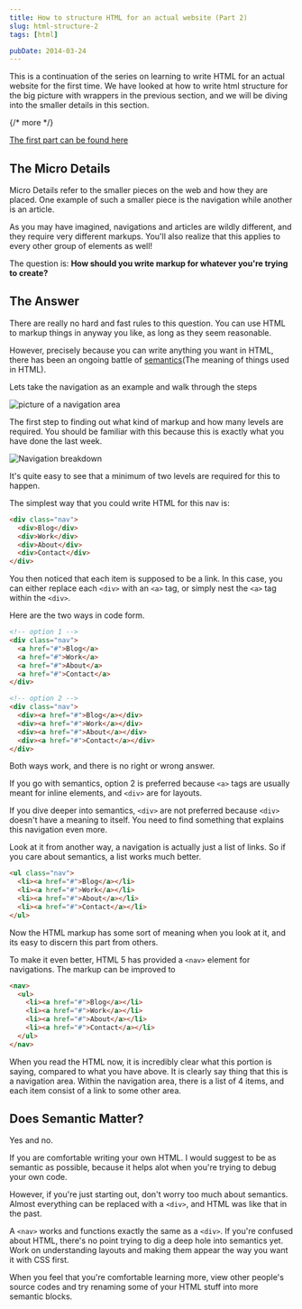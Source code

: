 ```yaml
---
title: How to structure HTML for an actual website (Part 2)
slug: html-structure-2
tags: [html]

pubDate: 2014-03-24
---
```


This is a continuation of the series on learning to write HTML for an actual website for the first time. We have looked at how to write html structure for the big picture with wrappers in the previous section, and we will be diving into the smaller details in this section.

{/* more */}

[The first part can be found here][1]

## The Micro Details

Micro Details refer to the smaller pieces on the web and how they are placed. One example of such a smaller piece is the navigation while another is an article.

As you may have imagined, navigations and articles are wildly different, and they require very different markups. You'll also realize that this applies to every other group of elements as well!

The question is: **How should you write markup for whatever you're trying to create?**

## The Answer

There are really no hard and fast rules to this question. You can use HTML to markup things in anyway you like, as long as they seem reasonable.

However, precisely because you can write anything you want in HTML, there has been an ongoing battle of [semantics][2](The meaning of things used in HTML).

Lets take the navigation as an example and walk through the steps

<Image src="/assets/2014/03/11.png" alt="picture of a navigation area" />

The first step to finding out what kind of markup and how many levels are required. You should be familiar with this because this is exactly what you have done the last week.

<Image src="/assets/2014/03/21.png" alt="Navigation breakdown" />

It's quite easy to see that a minimum of two levels are required for this to happen.

The simplest way that you could write HTML for this nav is:

```html
<div class="nav">
  <div>Blog</div>
  <div>Work</div>
  <div>About</div>
  <div>Contact</div>
</div>
```

You then noticed that each item is supposed to be a link. In this case, you can either replace each `<div>` with an `<a>` tag, or simply nest the `<a>` tag within the `<div>`.

Here are the two ways in code form.

```html
<!-- option 1 -->
<div class="nav">
  <a href="#">Blog</a>
  <a href="#">Work</a>
  <a href="#">About</a>
  <a href="#">Contact</a>
</div>

<!-- option 2 -->
<div class="nav">
  <div><a href="#">Blog</a></div>
  <div><a href="#">Work</a></div>
  <div><a href="#">About</a></div>
  <div><a href="#">Contact</a></div>
</div>
```

Both ways work, and there is no right or wrong answer.

If you go with semantics, option 2 is preferred because `<a>` tags are usually meant for inline elements, and `<div>` are for layouts.

If you dive deeper into semantics, `<div>` are not preferred because `<div>` doesn't have a meaning to itself. You need to find something that explains this navigation even more.

Look at it from another way, a navigation is actually just a list of links. So if you care about semantics, a list works much better.

```html
<ul class="nav">
  <li><a href="#">Blog</a></li>
  <li><a href="#">Work</a></li>
  <li><a href="#">About</a></li>
  <li><a href="#">Contact</a></li>
</ul>
```

Now the HTML markup has some sort of meaning when you look at it, and its easy to discern this part from others.

To make it even better, HTML 5 has provided a `<nav>` element for navigations. The markup can be improved to

```html
<nav>
  <ul>
    <li><a href="#">Blog</a></li>
    <li><a href="#">Work</a></li>
    <li><a href="#">About</a></li>
    <li><a href="#">Contact</a></li>
  </ul>
</nav>
```

When you read the HTML now, it is incredibly clear what this portion is saying, compared to what you have above. It is clearly say thing that this is a navigation area. Within the navigation area, there is a list of 4 items, and each item consist of a link to some other area.

## Does Semantic Matter?

Yes and no.

If you are comfortable writing your own HTML. I would suggest to be as semantic as possible, because it helps alot when you're trying to debug your own code.

However, if you're just starting out, don't worry too much about semantics. Almost everything can be replaced with a `<div>`, and HTML was like that in the past.

A `<nav>` works and functions exactly the same as a `<div>`. If you're confused about HTML, there's no point trying to dig a deep hole into semantics yet. Work on understanding layouts and making them appear the way you want it with CSS first.

When you feel that you're comfortable learning more, view other people's source codes and try renaming some of your HTML stuff into more semantic blocks.

[1]: /blog/html-structure/ 'HTML Structure for an actual website'
[2]: http://html5doctor.com/lets-talk-about-semantics/
